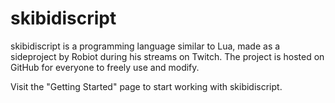 # skibidiscript
 
skibidiscript is a programming language similar to Lua, made as a sideproject by Robiot during his streams on Twitch.
The project is hosted on GitHub for everyone to freely use and modify.

Visit the "Getting Started" page to start working with skibidiscript.
